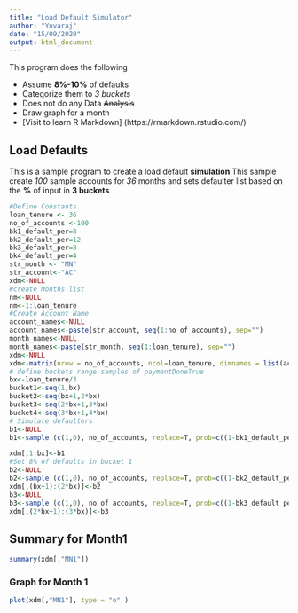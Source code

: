 ```yaml
---
title: "Load Default Simulator"
author: "Yuvaraj"
date: "15/09/2020"
output: html_document
---
```

This program does the following

- Assume **8%-10%** of defaults
- Categorize them to *3 buckets*
- Does not do any Data ~~Analysis~~
- Draw graph for a month
- [Visit to learn R Markdown] (https://rmarkdown.rstudio.com/)

## Load Defaults

This is a sample program to create a load default **simulation**
This sample create *100* sample accounts for *36* months and sets defaulter list based on the **%** of input in **3 buckets**

```r
#Define Constants
loan_tenure <- 36
no_of_accounts <-100
bk1_default_per=8
bk2_default_per=12
bk3_default_per=8
bk4_default_per=4
str_month <- "MN"
str_account<-"AC"
xdm<-NULL
#create Months list
nm<-NULL
nm<-1:loan_tenure
#Create Account Name
account_names<-NULL
account_names<-paste(str_account, seq(1:no_of_accounts), sep="")
month_names<-NULL
month_names<-paste(str_month, seq(1:loan_tenure), sep="")
xdm<-NULL
xdm<-matrix(nrow = no_of_accounts, ncol=loan_tenure, dimnames = list(account_names, month_names))
# define buckets range samples of paymentDoneTrue
bx<-loan_tenure/3
bucket1<-seq(1,bx)
bucket2<-seq(bx+1,2*bx)
bucket3<-seq(2*bx+1,3*bx)
bucket4<-seq(3*bx+1,4*bx)
# Simulate defaulters
b1<-NULL
b1<-sample (c(1,0), no_of_accounts, replace=T, prob=c((1-bk1_default_per/100),bk1_default_per/100))

xdm[,1:bx]<-b1
#Set 8% of defaults in bucket 1
b2<-NULL
b2<-sample (c(1,0), no_of_accounts, replace=T, prob=c((1-bk2_default_per/100),bk2_default_per/100))
xdm[,(bx+1):(2*bx)]<-b2
b3<-NULL
b3<-sample (c(1,0), no_of_accounts, replace=T, prob=c((1-bk3_default_per/100),bk3_default_per/100))
xdm[,(2*bx+1):(3*bx)]<-b3
```
## Summary for Month1
```r
summary(xdm[,"MN1"])
```

### Graph for Month 1
```r
plot(xdm[,"MN1"], type = "o" )
```
